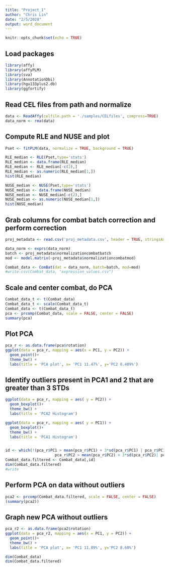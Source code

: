 ```yaml
---
title: "Project_1"
author: "Chris Lin"
date: "2/5/2020"
output: word_document
---
```


```r
knitr::opts_chunk$set(echo = TRUE)
```

## Load packages


```r
library(affy)
library(affyPLM)
library(sva)
library(AnnotationDbi)
library(hgu133plus2.db)
library(ggfortify)

```

## Read CEL files from path and normalize


```r
data <- ReadAffy(celfile.path = './samples/CELfiles', compress=TRUE)
data_norm <- rma(data)
```

## Compute RLE and NUSE and plot

```r
Pset <- fitPLM(data, normalize = TRUE, background = TRUE)
```



```r
RLE_median <- RLE(Pset,type='stats') 
RLE_median <- data.frame(RLE_median)
RLE_median <- RLE_median[-c(2),]
RLE_median <- as.numeric(RLE_median[1,])
hist(RLE_median)
```
```r
NUSE_median <- NUSE(Pset,type='stats') 
NUSE_median <- data.frame(NUSE_median)
NUSE_median <- NUSE_median[-c(2),]
NUSE_median <- as.numeric(NUSE_median[1,])
hist(NUSE_median)
```


## Grab columns for combat batch correction and perform correction

```r
proj_metadata <- read.csv('proj_metadata.csv', header = TRUE, stringsAsFactors = FALSE)

data_norm <- exprs(data_norm)
batch <- proj_metadata$normalizationcombatbatch
mod <- model.matrix(~proj_metadata$normalizationcombatmod)

Combat_data <- ComBat(dat = data_norm, batch=batch, mod=mod)
#write.csv(Combat_data, "expression_values.csv")
```

## Scale and center combat, do PCA

```r
Combat_data_t <- t(Combat_data)
Combat_data_t <- scale(Combat_data_t)
Combat_data <- t(Combat_data_t)
pca <- prcomp(Combat_data, scale = FALSE, center = FALSE)
summary(pca)
```

## Plot PCA

```r
pca_r <- as.data.frame(pca$rotation)
ggplot(data = pca_r, mapping = aes(x = PC1, y = PC2)) +
  geom_point()+
  theme_bw() +
  labs(title = 'PCA plot', x= 'PC1 11.47%', y='PC2 8.409%')
```
## Identify outliers present in PCA1 and 2 that are greater than 3 STDs


```r
ggplot(data = pca_r, mapping = aes( y = PC2)) +
  geom_boxplot()+
  theme_bw() +
  labs(title = 'PCA2 Histogram')

ggplot(data = pca_r, mapping = aes( y = PC1)) +
  geom_boxplot()+
  theme_bw() +
  labs(title = 'PCA1 Histogram')


id <- which(!(pca_r$PC1 > mean(pca_r$PC1) + 3*sd(pca_r$PC1) | pca_r$PC1 < mean(pca_r$PC1) - 3*sd(pca_r$PC1) |
                      pca_r$PC2 > mean(pca_r$PC2) + 3*sd(pca_r$PC2)| pca_r$PC2 < mean(pca_r$PC2) - 3*sd(pca_r$PC2)))
Combat_data.filtered <- Combat_data[,id]
dim(Combat_data.filtered)
#write


```
## Perform PCA on data without outliers
```r

pca2 <- prcomp(Combat_data.filtered, scale = FALSE, center = FALSE)
(summary(pca2))
```
## Graph new PCA without outliers

```r

pca_r2 <- as.data.frame(pca2$rotation)
ggplot(data = pca_r2, mapping = aes(x = PC1, y = PC2)) +
  geom_point()+
  theme_bw() +
  labs(title = 'PCA plot', x= 'PC1 11.89%', y='PC2 8.60%')

```

```r
dim(Combat_data)
dim(Combat_data.filtered)
```
